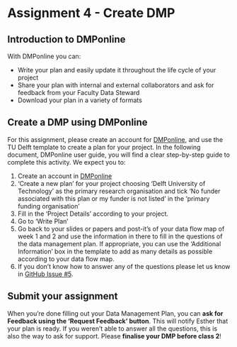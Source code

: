 # Assignment 4 - Create DMP {#DMP}

## Introduction to DMPonline

With DMPonline you can:

-   Write your plan and easily update it throughout the life cycle of your project
-   Share your plan with internal and external collaborators and ask for feedback from your Faculty Data Steward
-   Download your plan in a variety of formats

## Create a DMP using DMPonline

For this assignment, please create an account for [DMPonline](https://dmponline.tudelft.nl/), and use the TU Delft template to create a plan for your project. In the following document, DMPonline user guide, you will find a clear step-by-step guide to complete this activity. We expect you to:

1.  Create an account in [DMPonline](https://dmponline.tudelft.nl/)
2.  'Create a new plan' for your project choosing 'Delft University of Technology' as the primary research organisation and tick 'No funder associated with this plan or my funder is not listed' in the 'primary funding organisation'
3.  Fill in the 'Project Details' according to your project.
4.  Go to 'Write Plan'
5.  Go back to your slides or papers and post-it's of your data flow map of week 1 and 2 and use the information in there to fill in the questions of the data management plan. If appropriate, you can use the 'Additional Information' box in the template to add as many details as possible according to your data flow map.
6.  If you don't know how to answer any of the questions please let us know in [GitHub Issue #5](https://github.com/EstherPlomp/TNW-RDM-101/issues/5).

## Submit your assignment

When you're done filling out your Data Management Plan, you can **ask for Feedback using the 'Request Feedback' button**. This will notify Esther that your plan is ready. If you weren't able to answer all the questions, this is also the way to ask for support. Please **finalise your DMP before class 2**!
